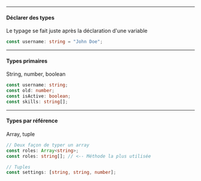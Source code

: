 
<Slides>

<ChapterHeading title="Les différents types" backgroundColor="#ffeaa7" />

---

<SlideHeader slideTitle="Les différents types" />

#### Déclarer des types

Le typage se fait juste après la déclaration d'une variable

```typescript
const username: string = "John Doe";
```

---

<SlideHeader slideTitle="Les différents types" />

#### Types primaires

String, number, boolean

```ts
const username: string;
const old: number;
const isActive: boolean;
const skills: string[];
```

---

<SlideHeader slideTitle="Les différents types" />

#### Types par référence

Array, tuple

```typescript
// Deux façon de typer un array
const roles: Array<string>;
const roles: string[]; // <-- Méthode la plus utilisée

// Tuples
const settings: [string, string, number];
```

</Slides>
